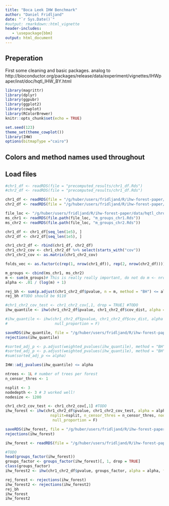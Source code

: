 ```yaml
---
title: "Boca Leek IHW Benchmark"
author: "Daniel Fridljand"
date: "`r Sys.Date()`"
#output: rmarkdown::html_vignette
header-includes:
   - \usepackage{bbm}
output: html_document
---
```


## Preperation
First some cleaning and basic packages.
analog to http://bioconductor.org/packages/release/data/experiment/vignettes/IHWpaper/inst/doc/hqtl_IHW_BY.html 
```r
library(magrittr)
library(dplyr)
library(ggpubr)
library(ggplot2)
library(cowplot)
library(RColorBrewer)
knitr::opts_chunk$set(echo = TRUE)

set.seed(123)
theme_set(theme_cowplot())
library(IHW)
options(bitmapType ="cairo")
```

## Colors and method names used throughout 


## Load files

```r
#chr1_df <- readRDS(file = "precomputed_results/chr1_df.Rds")
#chr2_df <- readRDS(file = "precomputed_results/chr1_df.Rds")

chr1_df <- readRDS(file = "/g/huber/users/fridljand/R/ihw-forest-paper/precomputed_results/chr1_df.Rds")
chr2_df <- readRDS(file = "/g/huber/users/fridljand/R/ihw-forest-paper/precomputed_results/chr1_df.Rds")

file_loc <- "/g/huber/users/fridljand/R/ihw-forest-paper/data/hqtl_chrom1_chrom2/"
ms_chr1 <- readRDS(file.path(file_loc, "m_groups_chr1.Rds"))
ms_chr2 <- readRDS(file.path(file_loc, "m_groups_chr2.Rds"))
```

```r
chr1_df <- chr1_df[seq_len(1e5), ]
chr2_df <- chr2_df[seq_len(1e5), ]
```

```r
chr1_chr2_df <- rbind(chr1_df, chr2_df)
chr1_chr2_cov <- chr1_chr2_df %>% select(starts_with("cov"))
chr1_chr2_cov <- as.matrix(chr1_chr2_cov)

folds_vec <- as.factor(c(rep(1, nrow(chr1_df)), rep(2, nrow(chr2_df))))

m_groups <- cbind(ms_chr1, ms_chr2)
m <- sum(m_groups)# This is really really important, do not do m <- nrow(chr1_chr2_df)
alpha <- .01 / (log(m) + 1)
```


```r
rej_bh <- sum(p.adjust(chr1_chr2_df$pvalue, n = m, method = "BH") <= alpha)
rej_bh #TODO should be 9110
```

```r
#chr1_chr2_cov_test <- chr1_chr2_cov[,1, drop = TRUE] #TODO 
ihw_quantile <- ihw(chr1_chr2_df$pvalue, chr1_chr2_df$cov_dist, alpha = alpha)

#ihw_quantile <- ihw(chr1_chr2_df$pvalue, chr1_chr2_df$cov_dist, alpha = alpha, folds = folds_vec, stratification_method = "quantiles",
#                     null_proportion = F)

saveRDS(ihw_quantile, file = "/g/huber/users/fridljand/R/ihw-forest-paper/precomputed_results/ihw_quantile.Rds")
rejections(ihw_quantile)

#sorted_adj_p <- p.adjust(weighted_pvalues(ihw_quantile), method = "BH", n = m)
#sorted_adj_p <- p.adjust(weighted_pvalues(ihw_quantile), method = "BH", n = nrow(chr1_chr2_df))
#sum(sorted_adj_p <= alpha)
```

```r
IHW::adj_pvalues(ihw_quantile) <= alpha
```

```r
ntrees <- 1L # number of trees per forest
n_censor_thres <- 1

nsplit <- 3
nodedepth <- 3 # 3 worked well!
nodesize <- 1200
```

```r
chr1_chr2_cov_test <- chr1_chr2_cov[,1] #TODO 
ihw_forest <- ihw(chr1_chr2_df$pvalue, chr1_chr2_cov_test, alpha = alpha, folds = folds_vec, stratification_method = "forest", ntrees = ntrees,
                    nsplit=nsplit, n_censor_thres = n_censor_thres, nodedepth = nodedepth, nodesize = nodesize,
                     null_proportion = F)

saveRDS(ihw_forest, file = "/g/huber/users/fridljand/R/ihw-forest-paper/precomputed_results/ihw_forest.Rds")
rejections(ihw_forest)
```


```r
ihw_forest <- readRDS(file = "/g/huber/users/fridljand/R/ihw-forest-paper/precomputed_results/ihw_forest.Rds")
```

```r
#TODO 
head(groups_factor(ihw_forest))
groups_factor <- groups_factor(ihw_forest)[, 1, drop = TRUE]
class(groups_factor)
ihw_forest2 <- ihw(chr1_chr2_df$pvalue, groups_factor, alpha = alpha, folds = folds_vec, covariate_type = "nominal")
```

```r
rej_forest <- rejections(ihw_forest)
ihw_forest2 <- rejections(ihw_forest2)
rej_bh
ihw_forest
ihw_forest2
```

